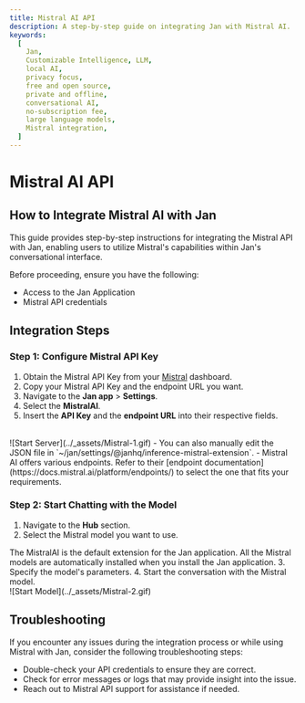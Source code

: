 ```yaml
---
title: Mistral AI API
description: A step-by-step guide on integrating Jan with Mistral AI.
keywords:
  [
    Jan,
    Customizable Intelligence, LLM,
    local AI,
    privacy focus,
    free and open source,
    private and offline,
    conversational AI,
    no-subscription fee,
    large language models,
    Mistral integration,
  ]
---
```



# Mistral AI API

## How to Integrate Mistral AI with Jan
This guide provides step-by-step instructions for integrating the Mistral API with Jan, enabling users to utilize Mistral's capabilities within Jan's conversational interface.

Before proceeding, ensure you have the following:
- Access to the Jan Application
- Mistral API credentials

## Integration Steps
<Steps>

### Step 1: Configure Mistral API Key

1. Obtain the Mistral API Key from your [Mistral](https://console.mistral.ai/user/api-keys/) dashboard.
2. Copy your Mistral API Key and the endpoint URL you want.
3. Navigate to the **Jan app** > **Settings**.
4. Select the **MistralAI**.
5. Insert the **API Key** and the **endpoint URL** into their respective fields.
<br/>
![Start Server](../_assets/Mistral-1.gif)

<Callout type='info'>
  - You can also manually edit the JSON file in `~/jan/settings/@janhq/inference-mistral-extension`.
  - Mistral AI offers various endpoints. Refer to their [endpoint documentation](https://docs.mistral.ai/platform/endpoints/) to select the one that fits your requirements.
</Callout>

### Step 2: Start Chatting with the Model

1. Navigate to the **Hub** section.
2. Select the Mistral model you want to use.

<Callout type='info'>
  The MistralAI is the default extension for the Jan application. All the Mistral models are automatically installed when you install the Jan application.
</Callout>
3. Specify the model's parameters.
4. Start the conversation with the Mistral model.
<br/>
![Start Model](../_assets/Mistral-2.gif)

</Steps>

## Troubleshooting

If you encounter any issues during the integration process or while using Mistral with Jan, consider the following troubleshooting steps:

- Double-check your API credentials to ensure they are correct.
- Check for error messages or logs that may provide insight into the issue.
- Reach out to Mistral API support for assistance if needed.